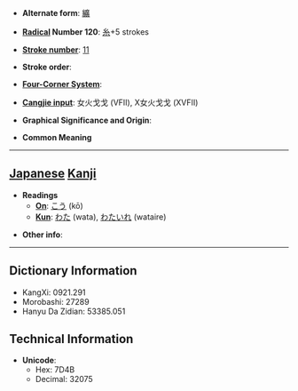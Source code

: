 * '''Alternate form''': [[纊]]

* '''[[Wiktionary:Chinese radical index| Radical]] Number 120''': [[Wiktionary:Chinese radical index 糸|糸]]+5 strokes

* '''[[Wiktionary:Chinese total strokes index|Stroke number]]''': [[Wiktionary:Chinese total strokes index 11|11]]

* '''Stroke order''': 

* '''[[Wiktionary:Chinese four corner index|Four-Corner System]]''': 

* '''[[Wiktionary:Chinese Cangjie index|Cangjie input]]''': 女火戈戈 (VFII), X女火戈戈 (XVFII)

* '''Graphical Significance and Origin''': 

* '''Common Meaning'''

----

== [[Japanese]] [[Kanji]] ==

* '''Readings'''
** '''[[On]]''': [[こう]] (kō)
** '''[[Kun]]''': [[わた]] (wata), [[わたいれ]] (wataire)

* '''Other info''':  

----

== Dictionary Information ==

* KangXi: 0921.291
* Morobashi: 27289
* Hanyu Da Zidian: 53385.051

== Technical Information ==

* '''Unicode''':
** Hex: 7D4B
** Decimal: 32075